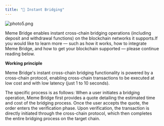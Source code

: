 ```yaml
---
title: "🌉 Instant Bridging"
---
```


![photo5.png](/images/photo5.png)

Meme Bridge enables instant cross-chain bridging operations (including deposit and withdrawal functions) on the blockchain networks it supports.If you would like to learn more — such as how it works, how to integrate Meme Bridge, and how to get your blockchain supported — please continue reading below.

**Working principle**

Meme Bridge's instant cross-chain bridging functionality is powered by a cross-chain protocol, enabling cross-chain transactions to be executed at low cost and with low latency (just 1 to 10 seconds).

The specific process is as follows: When a user initiates a bridging operation, Meme Bridge first provides a quote detailing the estimated time and cost of the bridging process. Once the user accepts the quote, the order enters the verification phase. Upon verification, the transaction is directly initiated through the cross-chain protocol, which then completes the entire bridging process on the target chain.
